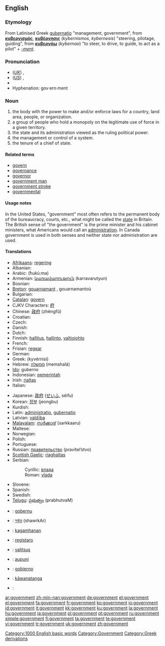 ==English==

{{rank|according|walked|office|600|government|particular|charge|church}}

===Etymology===
From Latinised Greek [[gubernatio]] "management, government", from {{AGr.}} '''[[κυβερνισμός]]''', '''[[κυβέρνησις]]''' (''kybernismos'', ''kybernesis'') "steering, pilotage, guiding", from '''[[κυβερνάω]]''' (''kybernao'') "to steer, to drive, to guide, to act as a pilot" + ''[[-ment]]''.

===Pronunciation===
* (''[[Received Pronunciation|UK]]'') {{IPA|/ˈgʌvənmənt/}}, {{SAMPA|/"gVv@nm@nt/}}
* (''[[General American|US]]'') {{IPA|/ˈɡʌvɚnmənt/}}, {{SAMPA|/"gVv@`nm@nt/}}
* {{audio|en-us-government.ogg|Audio (US)}}
* Hyphenation: gov·ern·ment

===Noun===
{{en-noun}}

# the body with the power to make and/or enforce laws for a country, land area, people, or organization.
# a group of people who hold a monopoly on the legitimate use of force in a given territory.
# the state and its administration viewed as the ruling political power.
# the management or control of a system.
# the tenure of a chief of state.

====Related terms====
* [[govern]]
* [[governance]]
* [[governor]]
* [[government man]]
* [[government stroke]]
* [[governmental]]

====Usage notes====
In the United States, "government" most often refers to the permanent body of the bureaucracy, courts, etc., what might be called the [[state]] in Britain.  The British sense of "the government" is the prime minister and his cabinet ministers, what Americans would call an [[administration]].  In Canada government is used in both senses and neither state nor administration are used.

====Translations====
{{trans-top|government}}
* [[Afrikaans]]: [[regering]]
* Albanian: {{t-|sq|qeveri|xs=Albanian}}
* Arabic: {{ARchar|[[حكومة]]}} (ħukú:ma) {{f}}
* Armenian: [[կառավարություն]] (karravarutyun)
* Bosnian: {{t-|bs|vlada|f}}
* [[Breton]]: [[gouarnamant]] {{m}}, gouarnamantoù {{p}}
* Bulgarian: {{t+|bg|правителство|n|tr=pravitelstvo|sc=Cyrl}}
* [[Catalan]]: [[govern]] {{m}}
* CJKV Characters: [[府]]
* Chinese: [[政府]] (zhèngfǔ)
* Croatian: {{t-|hr|vlada|f}}
* Czech: {{t+|cs|vláda|f}}
* Danish: {{t-|da|regering|c}}
* Dutch: {{t+|nl|regering}}
* Finnish: [[hallitus]], [[hallinto]], [[valtiojohto]]
* French: {{t+|fr|gouvernement|m}}
* Frisian: [[regear]] {{n}}
* German: {{t+|de|Regierung|f}}
* Greek: {{t+|el|κυβέρνηση|f|sc=Grek}}  (kyvérnisi)
* Hebrew: [[ממשלה]] (memshalá) {{f}}
* [[Ido]]: guberno
* Indonesian: [[pemerintah]]
* Irish: [[rialtas]]
* Italian: {{t+|it|governo|m}}
{{trans-mid}}
* Japanese: [[政府]] ([[せいふ]], séifu)
* Korean: [[정부]] (jeongbu)
* Kurdish: {{KUchar|[[حوکمه‌ت]]}}
* Latin: [[administratio]], [[gubernatio]] {{f}}
* Latvian: [[valdība]] {{f}}
* [[Malayalam]]: [[സര്‍ക്കാര്]] (sarkkaaru)
* Maltese: {{t-|mt|gvern|xs=Maltese}}
* Norwegian: {{t-|no|regjering|c}}
* Polish: {{t+|pl|rząd|m}}
* Portuguese: {{t+|pt|governo|m}}
* Russian: [[правительство]] (pravítel’stvo) {{n}}
* [[Scottish Gaelic]]: [[riaghaltas]]
* Serbian:
*: Cyrillic: [[влада]] {{f}}
*: Roman: [[vlada#Serbian|vlada]] {{f}}
* Slovene: {{t+|sl|vlada|f}}
* Spanish: {{t-|es|gobierno|m}}
* Swedish: {{t+|sv|regering}}
* [[Telugu]]: [[ప్రభుత్వం]] (prabhutvaM)
{{trans-bottom}}

{{checktrans-top}}
* {{ttbc|Basque}}: [[gobernu]]
* {{ttbc|Bengali}}: [[সর্কার]] (shawrkAr)
* {{ttbc|Cebuano}}: [[kagamhanan]]
* {{ttbc|Esperanto}}: [[registaro]]
* {{ttbc|Estonian}}: [[valitsus]]
{{checktrans-mid}}
* {{ttbc|Hawaiian}}: [[aupuni]]
* {{ttbc|Ilongo}}: [[gobierno]]
* {{ttbc|Maori}}: [[kāwanatanga]]
* {{ttbc|Persian}}: {{FAchar|[[عقل اختيار]]}}
{{checktrans-bottom}}

[[Category:1000 English basic words]]
[[Category:Government]]
[[Category:Greek derivations]]

[[ar:government]]
[[zh-min-nan:government]]
[[de:government]]
[[et:government]]
[[el:government]]
[[fa:government]]
[[fr:government]]
[[ko:government]]
[[io:government]]
[[id:government]]
[[it:government]]
[[kk:government]]
[[ku:government]]
[[la:government]]
[[hu:government]]
[[ja:government]]
[[pl:government]]
[[pt:government]]
[[ru:government]]
[[simple:government]]
[[fi:government]]
[[ta:government]]
[[te:government]]
[[vi:government]]
[[tr:government]]
[[uk:government]]
[[zh:government]]